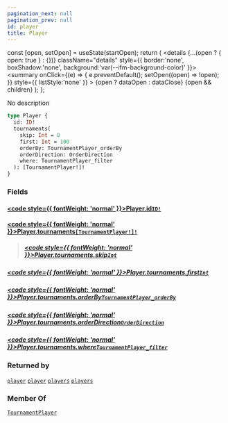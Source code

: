 ```yaml
---
pagination_next: null
pagination_prev: null
id: player
title: Player
---
```









  const [open, setOpen] = useState(startOpen);
  return (
    <details {...(open ? { open: true } : {})} className="details" style={{ border:'none', boxShadow:'none', background:'var(--ifm-background-color)' }}>
      <summary
        onClick={(e) => {
          e.preventDefault();
          setOpen((open) => !open);
        }}
        style={{ listStyle:'none' }}
      >
      {open ? dataOpen : dataClose}
      </summary>
      {open && children}
    </details>
  );
};








No description


```graphql
type Player {
  id: ID!
  tournaments(
    skip: Int = 0
    first: Int = 100
    orderBy: TournamentPlayer_orderBy
    orderDirection: OrderDirection
    where: TournamentPlayer_filter
  ): [TournamentPlayer!]!
}
```




### Fields

#### [<code style={{ fontWeight: 'normal' }}>Player.<b>id</b></code>](#)<Bullet />[`ID!`](/subgraph/scalars/id) <Badge class="badge badge--secondary" text="non-null"/> <Badge class="badge badge--secondary" text="scalar"/> 
> 
> 
> 
> 

#### [<code style={{ fontWeight: 'normal' }}>Player.<b>tournaments</b></code>](#)<Bullet />[`[TournamentPlayer!]!`](/subgraph/objects/tournament-player) <Badge class="badge badge--secondary" text="non-null"/> <Badge class="badge badge--secondary" text="object"/> 
> 
> 
> 
> ##### [<code style={{ fontWeight: 'normal' }}>Player.tournaments.<b>skip</b></code>](#)<Bullet />[`Int`](/subgraph/scalars/int) <Badge class="badge badge--secondary" text="scalar"/> 
> 
> 
> 
> 

##### [<code style={{ fontWeight: 'normal' }}>Player.tournaments.<b>first</b></code>](#)<Bullet />[`Int`](/subgraph/scalars/int) <Badge class="badge badge--secondary" text="scalar"/> 
> 
> 
> 
> 

##### [<code style={{ fontWeight: 'normal' }}>Player.tournaments.<b>orderBy</b></code>](#)<Bullet />[`TournamentPlayer_orderBy`](/subgraph/enums/tournament-player-order-by) <Badge class="badge badge--secondary" text="enum"/> 
> 
> 
> 
> 

##### [<code style={{ fontWeight: 'normal' }}>Player.tournaments.<b>orderDirection</b></code>](#)<Bullet />[`OrderDirection`](/subgraph/enums/order-direction) <Badge class="badge badge--secondary" text="enum"/> 
> 
> 
> 
> 

##### [<code style={{ fontWeight: 'normal' }}>Player.tournaments.<b>where</b></code>](#)<Bullet />[`TournamentPlayer_filter`](/subgraph/inputs/tournament-player-filter) <Badge class="badge badge--secondary" text="input"/> 
> 
> 
> 
> 



### Returned by

[`player`](/subgraph/queries/player)  <Badge class="badge badge--secondary" text="query"/><Bullet />[`player`](/subgraph/subscriptions/player)  <Badge class="badge badge--secondary" text="subscription"/><Bullet />[`players`](/subgraph/queries/players)  <Badge class="badge badge--secondary" text="query"/><Bullet />[`players`](/subgraph/subscriptions/players)  <Badge class="badge badge--secondary" text="subscription"/>

### Member Of

[`TournamentPlayer`](/subgraph/objects/tournament-player)  <Badge class="badge badge--secondary" text="object"/>

